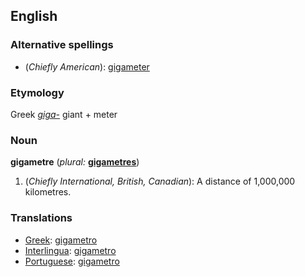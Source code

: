 ==English==

===Alternative spellings===
* (''Chiefly American''): [[gigameter]]

===Etymology===
Greek ''[[giga-]]'' giant + meter

===Noun===
'''gigametre'''  (''plural:'' '''[[gigametres]]''')
# (''Chiefly International, British, Canadian''): A distance of 1,000,000 kilometres.

===Translations===
*[[Greek]]: [[gigametro]]
*[[Interlingua]]: [[gigametro]]
*[[Portuguese]]: [[gigametro]]